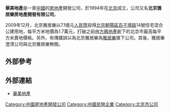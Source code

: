 '''華美地產'''是一家[[中國|中國]]的[[房地產|房地產]]開發公司，於1994年在[[北京|北京]]成立，公司又名'''北京雅居樂房地產開發有限公司'''。

2009年12月，北京雅居樂以7.1億元[[人民幣|人民幣]]投得[[北京|北京]][[朝陽區|朝陽區]][[百子灣路|百子灣路]]14號住宅混合公建用地，每平方米地價為1.7萬元，打破之前由[[方興地產|方興地產]]創下的北京市最高每平方米賣地價格。另外，有傳媒誤以為北京雅居樂為[[雅居樂|雅居樂]]旗下公司。其後，雅居樂澄清公司與北京雅居樂無關。

==外部參考==
{{reflist}}

==外部連結==
*[https://web.archive.org/web/20100107152405/http://www.happyhouses.net/ 華美地產]

[[Category:中國房地產開發公司|Category:中國房地產開發公司]]
[[Category:中國民營企業|Category:中國民營企業]]
[[Category:北京市公司|Category:北京市公司]]